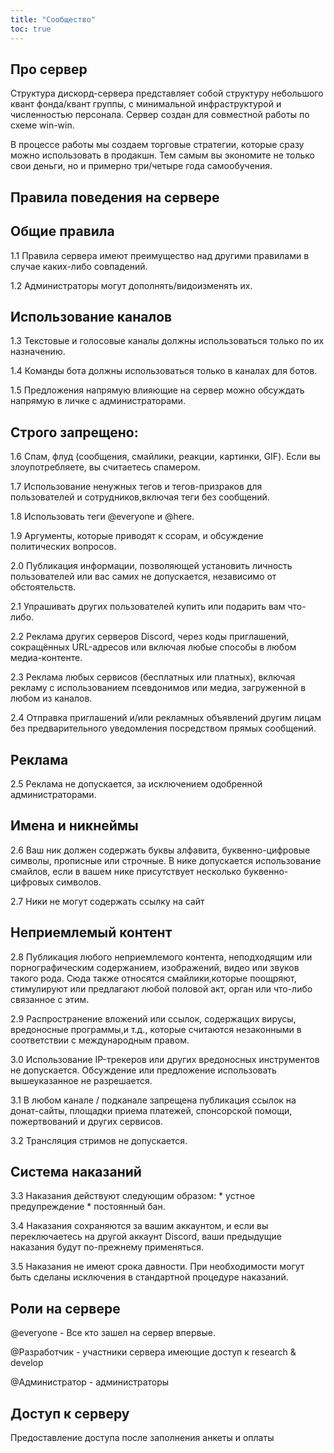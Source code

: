 ---
title: "Сообщество"
toc: true
---

## Про сервер
Структура дискорд-сервера представляет собой структуру небольшого квант фонда/квант группы, с минимальной инфраструктурой и численностью персонала. Сервер создан для совместной работы по схеме win-win.

В процессе работы мы создаем торговые стратегии, которые сразу можно использовать в продакшн. Тем самым вы экономите не только свои деньги, но и примерно три/четыре года самообучения.


## Правила поведения на сервере

## Общие правила
1.1 Правила сервера имеют преимущество над другими правилами в случае каких-либо совпадений.

1.2 Администраторы могут дополнять/видоизменять их.

## Использование каналов
1.3 Текстовые и голосовые каналы должны использоваться только по их назначению.

1.4 Команды бота должны использоваться только в каналах для ботов.

1.5 Предложения напрямую влияющие на сервер можно обсуждать напрямую в личке с администраторами.

## Строго запрещено:
1.6 Спам, флуд (сообщения, смайлики, реакции, картинки, GIF). Если вы злоупотребляете, вы считаетесь спамером.

1.7 Использование ненужных тегов и тегов-призраков для пользователей и сотрудников,включая теги без сообщений.

1.8 Использовать теги @everyone и @here.

1.9 Аргументы, которые приводят к ссорам, и обсуждение политических вопросов.

2.0 Публикация информации, позволяющей установить личность пользователей или вас самих не допускается, независимо от обстоятельств.

2.1 Упрашивать других пользователей купить или подарить вам что-либо.

2.2 Реклама других серверов Discord, через коды приглашений, сокращённых URL-адресов или включая любые способы в любом медиа-контенте.

2.3 Реклама любых сервисов (бесплатных или платных), включая рекламу с использованием псевдонимов или медиа, загруженной в любом из каналов.

2.4 Отправка приглашений и/или рекламных объявлений другим лицам без предварительного уведомления посредством прямых сообщений.

## Реклама
2.5 Реклама не допускается, за исключением одобренной администраторами.

## Имена и никнеймы
2.6 Ваш ник должен содержать буквы алфавита, буквенно-цифровые символы, прописные или строчные. В нике допускается использование смайлов, если в вашем нике присутствует несколько буквенно-цифровых символов.

2.7 Ники не могут содержать ссылку на сайт

## Неприемлемый контент
2.8 Публикация любого неприемлемого контента, неподходящим или порнографическим содержанием, изображений, видео или звуков такого рода. Сюда также относятся смайлики,которые поощряют, стимулируют или предлагают любой половой акт, орган или что-либо связанное с этим.

2.9 Распространение вложений или ссылок, содержащих вирусы, вредоносные программы,и т.д., которые считаются незаконными в соответствии с международным правом.

3.0 Использование IP-трекеров или других вредоносных инструментов не допускается. Обсуждение или предложение использовать вышеуказанное не разрешается.

3.1 В любом канале / подканале запрещена публикация ссылок на донат-сайты, площадки приема платежей, спонсорской помощи, пожертвований и других сервисов.

3.2 Трансляция стримов не допускается.

## Система наказаний
3.3 Наказания действуют следующим образом: * устное предупреждение * постоянный бан.

3.4 Наказания сохраняются за вашим аккаунтом, и если вы переключаетесь на другой аккаунт Discord, ваши предыдущие наказания будут по-прежнему применяться.

3.5 Наказания не имеют срока давности. При необходимости могут быть сделаны исключения в стандартной процедуре наказаний.

## Роли на сервере

@everyone - Все кто зашел на сервер впервые.

@Разработчик - участники сервера имеющие доступ к research & develop

@Администратор - администраторы

## Доступ к серверу

Предоставление доступа после заполнения анкеты и оплаты

